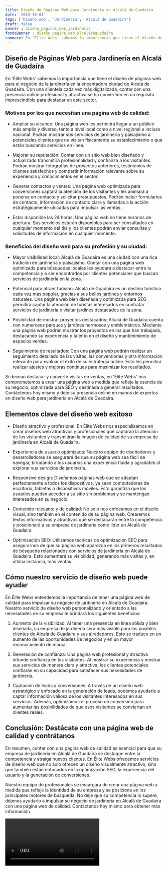 ```yaml
---
title: Diseño de Páginas Web para Jardinería en Alcalá de Guadaíra
date: '2023-10-04'
tags: ['Diseño web', 'Jardinería', 'Alcalá de Guadaíra']
draft: false
banner : diseño_paginas_web_jardinería
fondoBanner : diseño_pagina_web_alcaládeguadaíra
summary: En 'Élite Webs' sabemos la importancia que tiene el diseño de páginas web para el negocio de la jardinería en la encantadora ciudad de Alcalá de Guadaíra. Con una clientela cada vez más digitalizada, contar con una presencia online profesional y atractiva se ha convertido en un requisito imprescindible para destacar en este sector.
---
```


## Diseño de Páginas Web para Jardinería en Alcalá de Guadaíra

En 'Élite Webs' sabemos la importancia que tiene el diseño de páginas web para el negocio de la jardinería en la encantadora ciudad de Alcalá de Guadaíra. Con una clientela cada vez más digitalizada, contar con una presencia online profesional y atractiva se ha convertido en un requisito imprescindible para destacar en este sector.

### Motivos por los que necesitan una página web de calidad:

- Ampliar su alcance: Una página web les permitirá llegar a un público más amplio y diverso, tanto a nivel local como a nivel regional e incluso nacional. Podrán mostrar sus servicios de jardinería y paisajismo a potenciales clientes que no visitan físicamente su establecimiento o que están buscando servicios en línea.

- Mejorar su reputación: Contar con un sitio web bien diseñado y actualizado transmitirá profesionalidad y confianza a los visitantes. Podrán mostrar fotografías de proyectos anteriores, testimonios de clientes satisfechos y compartir información relevante sobre su experiencia y conocimientos en el sector.

- Generar contactos y ventas: Una página web optimizada para conversiones captará la atención de los visitantes y les animará a ponerse en contacto y solicitar presupuestos. Podrán incluir formularios de contacto, información de contacto clara y llamadas a la acción estratégicamente ubicadas para impulsar las ventas.

- Estar disponible las 24 horas: Una página web no tiene horarios de apertura. Sus servicios estarán disponibles para ser consultados en cualquier momento del día y los clientes podrán enviar consultas y solicitudes de información en cualquier momento.

### Beneficios del diseño web para su profesión y su ciudad:

- Mayor visibilidad local: Alcalá de Guadaíra es una ciudad con una rica tradición en jardinería y paisajismo. Contar con una página web optimizada para búsquedas locales les ayudará a destacar entre la competencia y a ser encontrados por clientes potenciales que buscan servicios de jardinería en la zona.

- Potencial para atraer turismo: Alcalá de Guadaíra es un destino turístico cada vez más popular, gracias a sus bellos jardines y entornos naturales. Una página web bien diseñada y optimizada para SEO permitirá captar la atención de turistas interesados en contratar servicios de jardinería o visitar jardines destacados de la zona.

- Posibilidad de mostrar proyectos destacados: Alcalá de Guadaíra cuenta con numerosos parques y jardines hermosos y emblemáticos. Mediante una página web podrán mostrar los proyectos en los que han trabajado, destacando su experiencia y talento en el diseño y mantenimiento de espacios verdes.

- Seguimiento de resultados: Con una página web podrán realizar un seguimiento detallado de las visitas, las conversiones y otra información relevante para evaluar el éxito de su estrategia online. Esto les permitirá realizar ajustes y mejoras continuas para maximizar los resultados.

Si desean destacar y convertir visitas en ventas, en 'Élite Webs' nos comprometemos a crear una página web a medida que refleje la esencia de su negocio, optimizada para SEO y destinada a generar resultados. Contáctenos hoy mismo y deje su presencia online en manos de expertos en diseño web para jardinería en Alcalá de Guadaíra.

<GifSeo />

<Cta />

## Elementos clave del diseño web exitoso

- Diseño atractivo y profesional: En Élite Webs nos especializamos en crear diseños web atractivos y profesionales que captarán la atención de los visitantes y transmitirán la imagen de calidad de su empresa de jardinería en Alcalá de Guadaíra.

- Experiencia de usuario optimizada: Nuestro equipo de diseñadores y desarrolladores se asegurará de que su página web sea fácil de navegar, brindando a los usuarios una experiencia fluida y agradable al explorar sus servicios de jardinería.

- Responsive design: Diseñamos páginas web que se adaptan perfectamente a todos los dispositivos, ya sean computadoras de escritorio, tabletas o dispositivos móviles. Esto garantiza que los usuarios puedan acceder a su sitio sin problemas y se mantengan interesados en su negocio.

- Contenido relevante y de calidad: No solo nos enfocamos en el diseño visual, sino también en el contenido de su página web. Crearemos textos informativos y atractivos que se destacarán entre la competencia y posicionará a su empresa de jardinería como líder en Alcalá de Guadaíra.

- Optimización SEO: Utilizamos técnicas de optimización SEO para asegurarnos de que su página web aparezca en los primeros resultados de búsqueda relacionados con servicios de jardinería en Alcalá de Guadaíra. Esto aumentará su visibilidad, generando más visitas y, en última instancia, más ventas.

## Cómo nuestro servicio de diseño web puede ayudar

En Élite Webs entendemos la importancia de tener una página web de calidad para impulsar su negocio de jardinería en Alcalá de Guadaíra. Nuestro servicio de diseño web personalizado y orientado a las necesidades de su empresa le brindará los siguientes beneficios:

1. Aumento de la visibilidad: Al tener una presencia en línea sólida y bien diseñada, su empresa de jardinería será más visible para los posibles clientes de Alcalá de Guadaíra y sus alrededores. Esto se traduce en un aumento de las oportunidades de negocios y en un mayor reconocimiento de marca.

2. Generación de confianza: Una página web profesional y atractiva infunde confianza en los visitantes. Al mostrar su experiencia y mostrar sus servicios de manera clara y atractiva, los clientes potenciales confiarán en su capacidad para satisfacer sus necesidades de jardinería.

3. Captación de leads y conversiones: A través de un diseño web estratégico y enfocado en la generación de leads, podemos ayudarle a captar información valiosa de los visitantes interesados ​​en sus servicios. Además, optimizamos el proceso de conversión para aumentar las posibilidades de que esos visitantes se conviertan en clientes reales.

## Conclusión: Destácate con una página web de calidad y contrátanos

En resumen, contar con una página web de calidad es esencial para que su empresa de jardinería en Alcalá de Guadaíra se destaque entre la competencia y atraiga nuevos clientes. En Élite Webs ofrecemos servicios de diseño web que no solo ofrecen un diseño visualmente atractivo, sino que también están enfocados en la optimización SEO, la experiencia del usuario y la generación de conversiones.

Nuestro equipo de profesionales se encargará de crear una página web a medida que refleje la identidad de su empresa y se posicione en los principales motores de búsqueda. No deje que su competencia lo supere, déjenos ayudarlo a impulsar su negocio de jardinería en Alcalá de Guadaíra con una página web de calidad. Contáctenos hoy mismo para obtener más información.

<Video />

<CtaBot job='Jardinería' city='Alcalá de Guadaíra'/>

<Gmaps query='Alcalá de Guadaíra+españa+maps' />